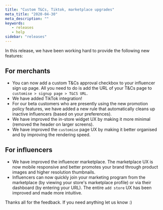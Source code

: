```yaml
---
title: "Custom T&Cs, Tiktok, marketplace upgrades"
meta_title: "2020-04-30"
meta_description: ""
keywords:
   - releases
   - help
sidebar: "releases"
---
```


In this release, we have been working hard to provide the following new features:

## For merchants

* You can now add a custom T&Cs approval checkbox to your influencer sign up page. All you need to do is add the URL of your T&Cs page to `customise > signup page > T&CS URL`. 
* We have added TikTok integration!
* For our beta customers who are presently using the new promotion policy features, we have added a new rule that automatically cleans up inactive influencers (based on your preferences).
* We have improved the in-store widget UX by making it more minimal (removed the header on larger screens).
* We have improved the `customise` page UX by making it better organised and by improving the rendering speed.

## For influencers 

* We have improved the influencer marketplace. The marketplace UX is now mobile responsive and better promotes your brand through product images and higher resolution thumbnails. 
* Influencers can now quickly join your marketing program from the marketplace (by viewing your store's marketplace profile) or via their dashboard (by entering your URL). The entire `add store` UX has been improved and made more intuitive. 
 
Thanks all for the feedback. If you need anything let us know :)




